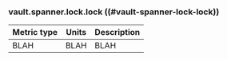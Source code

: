 ### vault.spanner.lock.lock ((#vault-spanner-lock-lock))

Metric type | Units | Description
----------- | ----- | -----------
BLAH     | BLAH    | BLAH